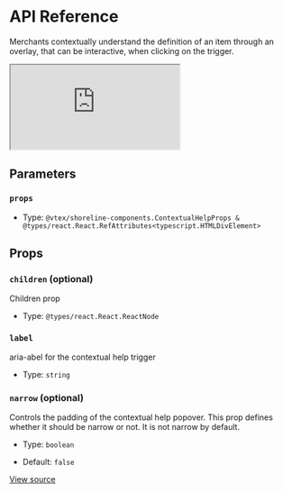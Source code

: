 # API Reference

Merchants contextually understand the definition of an item through an overlay, that can be interactive, when clicking on the trigger.

<iframe src="https://shoreline.storybook.vtex.com?path=/story/components-contextual-help--play&full=1&shortcuts=false&singleStory=true" 
    style={{"width":"100%","height":600,"border":0,"borderRadius":4}}></iframe>

## Parameters

### `props`

- Type: `@vtex/shoreline-components.ContextualHelpProps & @types/react.React.RefAttributes<typescript.HTMLDivElement>`

## Props

### `children` (optional)

Children prop

- Type: `@types/react.React.ReactNode`

### `label`

aria-abel for the contextual help trigger

- Type: `string`

### `narrow` (optional)

Controls the padding of the contextual help popover.
This prop defines whether it should be narrow or not.
It is not narrow by default.

- Type: `boolean`

- Default: `false`

[View source](https://github.com/vtex/shoreline/blob/7b41b411d/packages/components/src/contextual-help/contextual-help.tsx#L17)

